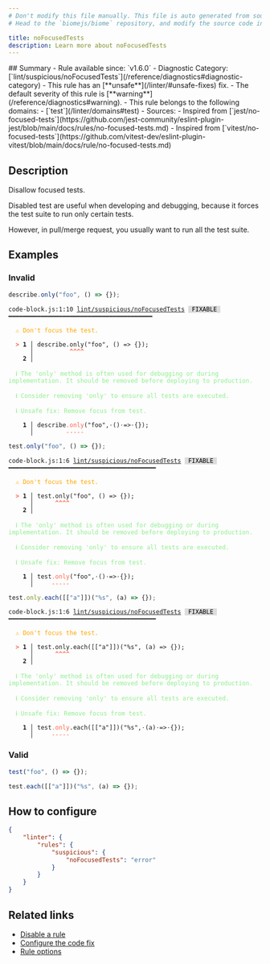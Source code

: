 ```yaml
---
# Don't modify this file manually. This file is auto generated from source, and you will lose your changes next time the website is built.
# Head to the `biomejs/biome` repository, and modify the source code in there.

title: noFocusedTests
description: Learn more about noFocusedTests
---
```


<Tabs>
<TabItem label="JavaScript (and super languages)" icon="seti:javascript">
## Summary
- Rule available since: `v1.6.0`
- Diagnostic Category: [`lint/suspicious/noFocusedTests`](/reference/diagnostics#diagnostic-category)
- This rule has an [**unsafe**](/linter/#unsafe-fixes) fix.
- The default severity of this rule is [**warning**](/reference/diagnostics#warning).
- This rule belongs to the following domains:
  - [`test`](/linter/domains#test)
- Sources: 
  - Inspired from [`jest/no-focused-tests`](https://github.com/jest-community/eslint-plugin-jest/blob/main/docs/rules/no-focused-tests.md)
  - Inspired from [`vitest/no-focused-tests`](https://github.com/vitest-dev/eslint-plugin-vitest/blob/main/docs/rule/no-focused-tests.md)

## Description
Disallow focused tests.

Disabled test are useful when developing and debugging, because it forces the test suite to run only certain tests.

However, in pull/merge request, you usually want to run all the test suite.

## Examples

### Invalid

```js
describe.only("foo", () => {});
```

<pre class="language-text"><code class="language-text">code-block.js:1:10 <a href="https://biomejs.dev/linter/rules/no-focused-tests">lint/suspicious/noFocusedTests</a> <span style="color: #000; background-color: #ddd;"> FIXABLE </span> ━━━━━━━━━━━━━━━━━━━━━━━━━━━━━━━━━━━━━━━━<br /><br />  <strong><span style="color: Orange;">⚠</span></strong> <span style="color: Orange;">Don't focus the test.</span><br />  <br />  <strong><span style="color: Tomato;">&gt;</span></strong> <strong>1 │ </strong>describe.only(&quot;foo&quot;, () =&gt; &#123;&#125;);<br />   <strong>   │ </strong>         <strong><span style="color: Tomato;">^</span></strong><strong><span style="color: Tomato;">^</span></strong><strong><span style="color: Tomato;">^</span></strong><strong><span style="color: Tomato;">^</span></strong><br />    <strong>2 │ </strong><br />  <br />  <strong><span style="color: lightgreen;">ℹ</span></strong> <span style="color: lightgreen;">The 'only' method is often used for debugging or during implementation. It should be removed before deploying to production.</span><br />  <br />  <strong><span style="color: lightgreen;">ℹ</span></strong> <span style="color: lightgreen;">Consider removing 'only' to ensure all tests are executed.</span><br />  <br />  <strong><span style="color: lightgreen;">ℹ</span></strong> <span style="color: lightgreen;">Unsafe fix</span><span style="color: lightgreen;">: </span><span style="color: lightgreen;">Remove focus from test.</span><br />  <br />  <strong>  1 │ </strong>describe<span style="color: Tomato;">.</span><span style="color: Tomato;">o</span><span style="color: Tomato;">n</span><span style="color: Tomato;">l</span><span style="color: Tomato;">y</span>(&quot;foo&quot;,<span style="opacity: 0.8;">·</span>()<span style="opacity: 0.8;">·</span>=&gt;<span style="opacity: 0.8;">·</span>&#123;&#125;);<br />  <strong>    │ </strong>        <span style="color: Tomato;">-</span><span style="color: Tomato;">-</span><span style="color: Tomato;">-</span><span style="color: Tomato;">-</span><span style="color: Tomato;">-</span>                  <br /></code></pre>

```js
test.only("foo", () => {});
```

<pre class="language-text"><code class="language-text">code-block.js:1:6 <a href="https://biomejs.dev/linter/rules/no-focused-tests">lint/suspicious/noFocusedTests</a> <span style="color: #000; background-color: #ddd;"> FIXABLE </span> ━━━━━━━━━━━━━━━━━━━━━━━━━━━━━━━━━━━━━━━━━<br /><br />  <strong><span style="color: Orange;">⚠</span></strong> <span style="color: Orange;">Don't focus the test.</span><br />  <br />  <strong><span style="color: Tomato;">&gt;</span></strong> <strong>1 │ </strong>test.only(&quot;foo&quot;, () =&gt; &#123;&#125;);<br />   <strong>   │ </strong>     <strong><span style="color: Tomato;">^</span></strong><strong><span style="color: Tomato;">^</span></strong><strong><span style="color: Tomato;">^</span></strong><strong><span style="color: Tomato;">^</span></strong><br />    <strong>2 │ </strong><br />  <br />  <strong><span style="color: lightgreen;">ℹ</span></strong> <span style="color: lightgreen;">The 'only' method is often used for debugging or during implementation. It should be removed before deploying to production.</span><br />  <br />  <strong><span style="color: lightgreen;">ℹ</span></strong> <span style="color: lightgreen;">Consider removing 'only' to ensure all tests are executed.</span><br />  <br />  <strong><span style="color: lightgreen;">ℹ</span></strong> <span style="color: lightgreen;">Unsafe fix</span><span style="color: lightgreen;">: </span><span style="color: lightgreen;">Remove focus from test.</span><br />  <br />  <strong>  1 │ </strong>test<span style="color: Tomato;">.</span><span style="color: Tomato;">o</span><span style="color: Tomato;">n</span><span style="color: Tomato;">l</span><span style="color: Tomato;">y</span>(&quot;foo&quot;,<span style="opacity: 0.8;">·</span>()<span style="opacity: 0.8;">·</span>=&gt;<span style="opacity: 0.8;">·</span>&#123;&#125;);<br />  <strong>    │ </strong>    <span style="color: Tomato;">-</span><span style="color: Tomato;">-</span><span style="color: Tomato;">-</span><span style="color: Tomato;">-</span><span style="color: Tomato;">-</span>                  <br /></code></pre>

```js
test.only.each([["a"]])("%s", (a) => {});
```

<pre class="language-text"><code class="language-text">code-block.js:1:6 <a href="https://biomejs.dev/linter/rules/no-focused-tests">lint/suspicious/noFocusedTests</a> <span style="color: #000; background-color: #ddd;"> FIXABLE </span> ━━━━━━━━━━━━━━━━━━━━━━━━━━━━━━━━━━━━━━━━━<br /><br />  <strong><span style="color: Orange;">⚠</span></strong> <span style="color: Orange;">Don't focus the test.</span><br />  <br />  <strong><span style="color: Tomato;">&gt;</span></strong> <strong>1 │ </strong>test.only.each([[&quot;a&quot;]])(&quot;%s&quot;, (a) =&gt; &#123;&#125;);<br />   <strong>   │ </strong>     <strong><span style="color: Tomato;">^</span></strong><strong><span style="color: Tomato;">^</span></strong><strong><span style="color: Tomato;">^</span></strong><strong><span style="color: Tomato;">^</span></strong><br />    <strong>2 │ </strong><br />  <br />  <strong><span style="color: lightgreen;">ℹ</span></strong> <span style="color: lightgreen;">The 'only' method is often used for debugging or during implementation. It should be removed before deploying to production.</span><br />  <br />  <strong><span style="color: lightgreen;">ℹ</span></strong> <span style="color: lightgreen;">Consider removing 'only' to ensure all tests are executed.</span><br />  <br />  <strong><span style="color: lightgreen;">ℹ</span></strong> <span style="color: lightgreen;">Unsafe fix</span><span style="color: lightgreen;">: </span><span style="color: lightgreen;">Remove focus from test.</span><br />  <br />  <strong>  1 │ </strong>test<span style="color: Tomato;">.</span><span style="color: Tomato;">o</span><span style="color: Tomato;">n</span><span style="color: Tomato;">l</span><span style="color: Tomato;">y</span>.each([[&quot;a&quot;]])(&quot;%s&quot;,<span style="opacity: 0.8;">·</span>(a)<span style="opacity: 0.8;">·</span>=&gt;<span style="opacity: 0.8;">·</span>&#123;&#125;);<br />  <strong>    │ </strong>    <span style="color: Tomato;">-</span><span style="color: Tomato;">-</span><span style="color: Tomato;">-</span><span style="color: Tomato;">-</span><span style="color: Tomato;">-</span>                                <br /></code></pre>

### Valid

```js
test("foo", () => {});
```

```js
test.each([["a"]])("%s", (a) => {});
```

## How to configure
```json title="biome.json"
{
	"linter": {
		"rules": {
			"suspicious": {
				"noFocusedTests": "error"
			}
		}
	}
}

```
## Related links

- [Disable a rule](/linter/#disable-a-rule)
- [Configure the code fix](/linter#configure-the-code-fix)
- [Rule options](/linter/#rule-options)

</TabItem>
</Tabs>

